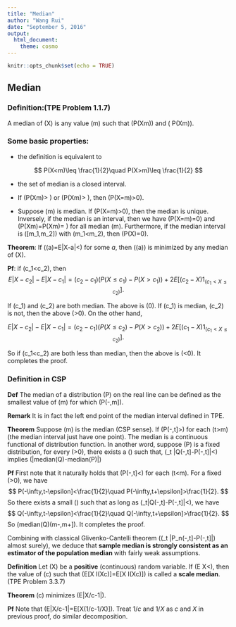 ```yaml
---
title: "Median"
author: "Wang Rui"
date: "September 5, 2016"
output: 
  html_document: 
    theme: cosmo
---
```


```r
knitr::opts_chunk$set(echo = TRUE)
```

## Median

### Definition:(TPE Problem 1.1.7)

A median of \(X\) is any value \(m\) such that \(P(X\leq m)\geq \frac{1}{2}\) and \( P(X\geq m)\geq \frac{1}{2}\).

### Some basic properties:

- the definition is equivalent to

$$
P(X<m)\leq \frac{1}{2}\quad P(X>m)\leq \frac{1}{2}
$$

- the set of median is a closed interval. 

- If \(P(X\leq m)> \frac{1}{2}\) or \(P(X\geq m)> \frac{1}{2}\), then \(P(X=m)>0\).

- Suppose \(m\) is median. If \(P(X=m)>0\), then the median is unique. Inversely, if the median is an interval, then we have \(P(X=m)=0\) and \(P(X\leq m)=P(X\geq m)= \frac{1}{2}\)  for all median \(m\). Furthermore, if the median interval is \([m_1,m_2]\) with \(m_1<m_2\), then \(P(X\in [m_1,m_2])=0\).

**Theorem**: If \(\phi(a)=E|X-a|<\infty\) for some $a$, then \(\phi(a)\) is minimized by any median of \(X\).

**Pf**: if \(c_1<c_2\), then
$$
E|X-c_2|-E|X-c_1|=(c_2-c_1)(P(X\leq c_1)-P(X> c_1))+2E[(c_2-X)1_{(c_1<X\leq c_2)}].
$$

If \(c_1\) and \(c_2\) are both median. The above is \(0\). If \(c_1\) is median, \(c_2\) is not, then the above \(>0\). On the other hand,

$$
E|X-c_2|-E|X-c_1|=(c_2-c_1)(P(X\leq c_2)-P(X> c_2))+2E[(c_1-X)1_{(c_1<X\leq c_2)}].
$$

So if \(c_1<c_2\) are both less than median, then the above is \(<0\). It completes the proof.

### Definition in CSP
**Def** The median of a distribution \(P\) on the real line can be defined as the smallest value of \(m\) for which \(P(-\infty,m]\geq \frac{1}{2}\).

**Remark** It is in fact the left end point of the median interval defined in TPE.

**Theorem** Suppose \(m\) is the median (CSP sense). If \(P(-\infty,t]>\frac{1}{2}\) for each \(t>m\) (the median interval just have one point). The median is a continuous functional of distribution function. In another word, suppose \(P\) is a fixed distribution, for every \(\epsilon>0\), there exists a \(\delta\) such that, \(\sup_t |Q(-\infty,t]-P(-\infty,t]|<\delta\) implies \(|median(Q)-median(P)|\leq \epsilon\)

**Pf** First note that it naturally holds that \(P(-\infty,t]<\frac{1}{2}\) for each \(t<m\). For a fixed \(\epsilon>0\), we have
$$
P(-\infty,t-\epsilon]<\frac{1}{2}\quad P(-\infty,t+\epsilon]>\frac{1}{2}.
$$
So there exists a small \(\delta\) such that as long as \(\sup_t|Q(-\infty,t]-P(-\infty,t]|<\delta\), we have
$$
Q(-\infty,t-\epsilon]<\frac{1}{2}\quad Q(-\infty,t+\epsilon]>\frac{1}{2}.
$$
So \(median(Q)\in (m-\epsilon,m+\epsilon]\). It completes the proof.



Combining with classical Glivenko-Cantelli theorem (\(\sup_t |P_n(-\infty,t]-P(-\infty,t]|\to 0\) almost surely), we deduce that **sample median is strongly consistent as an estimator of the population median** with fairly weak assumptions.

**Definition** Let \(X\) be a **positive** (continuous) random variable. If \(E X<\infty\), then the value of \(c\) such that \(E[X I(X\leq c)]=E[X I(X\geq c)]\) is called a **scale median**. (TPE Problem 3.3.7)

**Theorem** \(c\) minimizes \(E|X/c-1|\).

**Pf** Note that \(E|X/c-1|=E[X(1/c-1/X)]\). Treat $1/c$ and $1/X$ as $c$ and $X$ in previous proof, do similar decomposition.